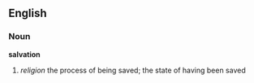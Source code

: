 ==English==
===Noun===
'''salvation'''
# ''religion'' the process of being saved; the state of having been saved